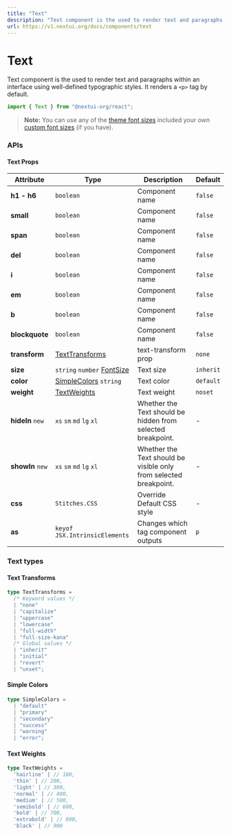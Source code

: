```yaml
---
title: "Text"
description: "Text component is the used to render text and paragraphs within an interface using well-defined typographic styles."
url: https://v1.nextui.org/docs/components/text
---
```


# Text

Text component is the used to render text and paragraphs within an interface using well-defined typographic styles.
It renders a `<p>` tag by default.

```jsx
import { Text } from "@nextui-org/react";
```

<CarbonAd />

<Spacer y={2} />

<Playground
  title="Headings"
  desc="Headings `h1..h6` are titles or subtitles that you want to display on a webpage."
  files={textContent.default_text}
/>

<Playground
  title="Gradient"
  desc="You can use `css` prop and the `textGradient` util to render a gradient `Text`."
  files={textContent.gradient}
/>

<Playground
  title="Paragraph"
  desc="The `Text` component renders a paragraph by default."
  files={textContent.paragraph}
/>

<Playground
  title="Blockquote"
  desc="Use `blockquote` attribute to a `Text` to render a blockquote."
  files={textContent.blockquote}
/>

<Playground
  title="Colors"
  desc="Use `color` attribute to a `Text` to render the paragraph with a different color."
  files={textContent.color}
/>

<Playground
  title="Sizes"
  desc="Change the `font-size` of the `Text` with the `size` property."
  files={textContent.size}
/>

> **Note:** You can use any of the [theme font sizes](/docs/theme/default-theme#2.-font-sizes) included your own [custom font sizes](http://localhost:3000/docs/theme/customize-theme) (if you have).

<Playground
  title="Compose"
  desc="Effect of multiple `Text` stacks"
  files={textContent.compose}
/>

<Spacer y={3} />

### APIs

<Spacer y={2} />

#### Text Props

| Attribute        | Type                                                                 | Description                                                       | Default   |
| ---------------- | -------------------------------------------------------------------- | ----------------------------------------------------------------- | --------- |
| **h1 - h6**      | `boolean`                                                            | Component name                                                    | `false`   |
| **small**        | `boolean`                                                            | Component name                                                    | `false`   |
| **span**         | `boolean`                                                            | Component name                                                    | `false`   |
| **del**          | `boolean`                                                            | Component name                                                    | `false`   |
| **i**            | `boolean`                                                            | Component name                                                    | `false`   |
| **em**           | `boolean`                                                            | Component name                                                    | `false`   |
| **b**            | `boolean`                                                            | Component name                                                    | `false`   |
| **blockquote**   | `boolean`                                                            | Component name                                                    | `false`   |
| **transform**    | [TextTransforms](#text-transforms)                                   | text-transform prop                                               | `none`    |
| **size**         | `string` `number` [FontSize](/docs/theme/default-theme#2-font-sizes) | Text size                                                         | `inherit` |
| **color**        | [SimpleColors](#simple-colors) `string`                              | Text color                                                        | `default` |
| **weight**       | [TextWeights](#text-weights)                                         | Text weight                                                       | `noset`   |
| **hideIn** `new` | `xs` `sm` `md` `lg` `xl`                                             | Whether the Text should be hidden from selected breakpoint.       | -         |
| **showIn** `new` | `xs` `sm` `md` `lg` `xl`                                             | Whether the Text should be visible only from selected breakpoint. | -         |
| **css**          | `Stitches.CSS`                                                       | Override Default CSS style                                        | -         |
| **as**           | `keyof JSX.IntrinsicElements`                                        | Changes which tag component outputs                               | `p`       |

<Spacer y={2} />

### Text types

<Spacer y={1} />

#### Text Transforms

```ts
type TextTransforms =
  /* Keyword values */
  | "none"
  | "capitalize"
  | "uppercase"
  | "lowercase"
  | "full-width"
  | "full-size-kana"
  /* Global values */
  | "inherit"
  | "initial"
  | "revert"
  | "unset";
```

#### Simple Colors

```ts
type SimpleColors =
  | "default"
  | "primary"
  | "secondary"
  | "success"
  | "warning"
  | "error";
```

#### Text Weights

```ts
type TextWeights =
  'hairline' | // 100,
  'thin' | // 200,
  'light' | // 300,
  'normal' | // 400,
  'medium' | // 500,
  'semibold' | // 600,
  'bold' | // 700,
  'extrabold' | // 800,
  'black' | // 900
```
